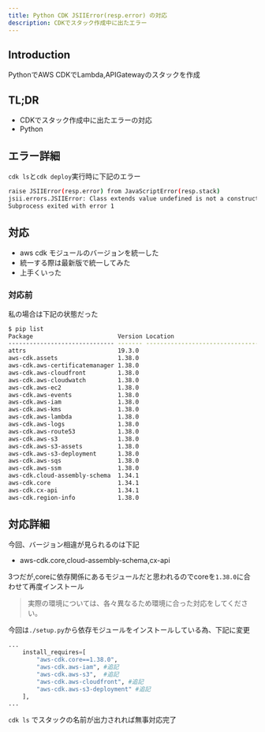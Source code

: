 ```yaml
---
title: Python CDK JSIIError(resp.error) の対応
description: CDKでスタック作成中に出たエラー
---
```


## Introduction
PythonでAWS CDKでLambda,APIGatewayのスタックを作成

## TL;DR
- CDKでスタック作成中に出たエラーの対応
- Python

## エラー詳細
`cdk ls`と`cdk deploy`実行時に下記のエラー

```sh
raise JSIIError(resp.error) from JavaScriptError(resp.stack)
jsii.errors.JSIIError: Class extends value undefined is not a constructor or null
Subprocess exited with error 1
```

## 対応
- aws cdk モジュールのバージョンを統一した
- 統一する際は最新版で統一してみた
- 上手くいった

### 対応前
私の場合は下記の状態だった

```sh
$ pip list
Package                        Version Location
------------------------------ ------- ------------------------------------------------------------------
attrs                          19.3.0
aws-cdk.assets                 1.38.0
aws-cdk.aws-certificatemanager 1.38.0
aws-cdk.aws-cloudfront         1.38.0
aws-cdk.aws-cloudwatch         1.38.0
aws-cdk.aws-ec2                1.38.0
aws-cdk.aws-events             1.38.0
aws-cdk.aws-iam                1.38.0
aws-cdk.aws-kms                1.38.0
aws-cdk.aws-lambda             1.38.0
aws-cdk.aws-logs               1.38.0
aws-cdk.aws-route53            1.38.0
aws-cdk.aws-s3                 1.38.0
aws-cdk.aws-s3-assets          1.38.0
aws-cdk.aws-s3-deployment      1.38.0
aws-cdk.aws-sqs                1.38.0
aws-cdk.aws-ssm                1.38.0
aws-cdk.cloud-assembly-schema  1.34.1
aws-cdk.core                   1.34.1
aws-cdk.cx-api                 1.34.1
aws-cdk.region-info            1.38.0
```

## 対応詳細
今回、バージョン相違が見られるのは下記

- aws-cdk.core,cloud-assembly-schema,cx-api

3つだが,coreに依存関係にあるモジュールだと思われるのでcoreを`1.38.0`に合わせて再度インストール

> 実際の環境については、各々異なるため環境に合った対応をしてください。

今回は`./setup.py`から依存モジュールをインストールしている為、下記に変更

```python title=setup.py
...
    install_requires=[
        "aws-cdk.core==1.38.0",
        "aws-cdk.aws-iam", #追記
        "aws-cdk.aws-s3",  #追記
        "aws-cdk.aws-cloudfront", #追記
        "aws-cdk.aws-s3-deployment" #追記
    ],
...
```

`cdk ls` でスタックの名前が出力されれば無事対応完了
